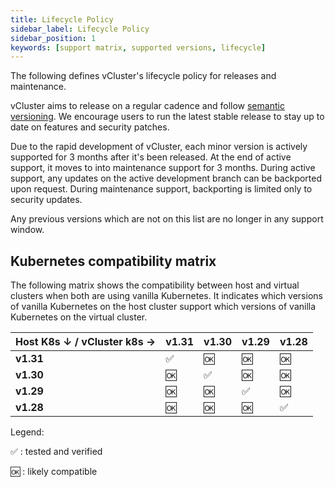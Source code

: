 ```yaml
---
title: Lifecycle Policy
sidebar_label: Lifecycle Policy
sidebar_position: 1
keywords: [support matrix, supported versions, lifecycle]
---
```



The following defines vCluster's lifecycle policy for releases and maintenance.

vCluster aims to release on a regular cadence and follow [semantic versioning](https://semver.org/). We encourage users to run the latest stable release
to stay up to date on features and security patches.

Due to the rapid development of vCluster, each minor version is actively supported for 3 months after it's been released. At the end of
active support, it moves to into maintenance support for 3 months. During active support, any updates on the active development branch can
be backported upon request. During maintenance support, backporting is limited only to security updates.

Any previous versions which are not on this list are no longer in any support window.

<SupportedVersions />

## Kubernetes compatibility matrix

The following matrix shows the compatibility between host and virtual clusters when both are using vanilla Kubernetes. It indicates which versions of vanilla Kubernetes on the host cluster support which versions of vanilla Kubernetes on the virtual cluster.


| Host K8s ↓ / vCluster k8s → | v1.31 | v1.30 | v1.29 | v1.28 |
|-----------------------------|-------|-------|-------|-------|
| **v1.31**                   | ✅    | 🆗     | 🆗    | 🆗    |
| **v1.30**                   | 🆗    | ✅     | 🆗    | 🆗    |
| **v1.29**                   | 🆗    | 🆗     | ✅    | 🆗    |
| **v1.28**                   | 🆗    | 🆗     | 🆗    | ✅    |



Legend:

✅ : tested and verified

🆗 : likely compatible
